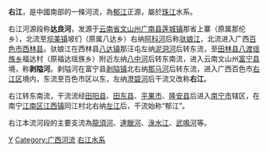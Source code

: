 {{Otheruses|subject=河流|other=中国广西壮族自治区[[百色市|百色市]]下辖的一个[[市辖区|市辖区]]|右江区}}
'''右江'''，是中國南部的一條河流，為[[郁江_(西江支流)|郁江]]正源，屬於[[珠江|珠江]]水系。

右江河源段称'''达良河'''，发源于[[云南省|云南省]][[文山州|文山州]][[广南县|广南县]][[莲城镇_(广南县)|莲城镇]]那省上寨（原属那伦乡），北流至[[坝美镇|坝美镇]]坡们（原属八达乡）右纳[[阿科河|阿科河]]后称[[驮娘江|驮娘江]]，北流进入广西[[百色市|百色市]][[西林县|西林县]]。驮娘江在西林县[[八达镇|八达镇]]那汪屯左纳[[泥洞河|泥洞河]]后转东流，至[[田林县|田林县]][[八渡瑶族乡|八渡瑶族乡]]福达村（原福达瑶族乡）附近左纳[[八中河|八中河]]后转东南流，进入云南文山州[[富宁县|富宁县]]境，称'''剥隘河'''。剥隘河在富宁县[[剥隘镇|剥隘镇]]北右纳[[那马河|那马河]]后转东流，进入广西百色市[[右江区|右江区]]境内，东流至百色市区以东，左纳[[澄碧河|澄碧河]]后干流又改称'''右江'''。

右江转东南流，干流流经[[田阳县|田阳县]]、[[田东县|田东县]]、[[平果市|平果市]]、[[隆安县|隆安县]]后进入[[南宁市|南宁市]]辖区，在南宁[[江南区_(南宁市)|江南区]][[江西镇|江西镇]]同江村北右纳[[左江|左江]]后，干流始称“郁江”。

右江本流河段的主要支流為[[龍須河|龍須河]]、[[達臘河|達臘河]]、[[淥水江|淥水江]]、[[武鳴河|武鳴河]]等。

{{云南地理|水体}}

[[Category:鬱江水系|Y]]
[[Category:广西河流|Category:广西河流]]
[[Category:右江水系|]]